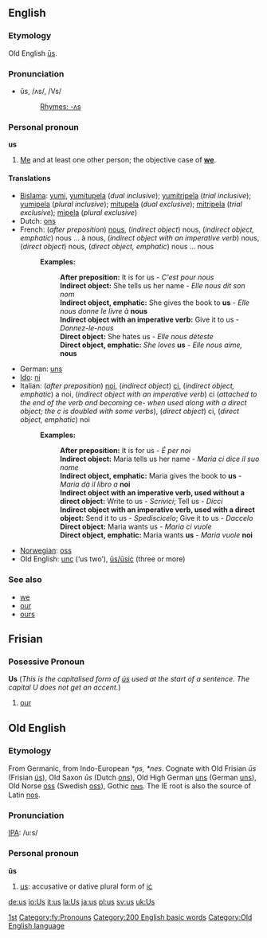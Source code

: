 ==English==

{{rank|must|these|two|89|us|before|see|over}}

===Etymology===
Old English [[us#Old English|ūs]].

===Pronunciation===
*ŭs, /ʌs/, /Vs/
*:[[Rhymes:English:-ʌs|Rhymes: -ʌs]]

===Personal pronoun===
'''us'''

#[[Me]] and at least one other person; the objective case of '''[[we]]'''.

====Translations====
*[[Bislama]]: [[yumi]], [[yumitupela]] (''dual inclusive''); [[yumitripela]] (''trial inclusive''); [[yumipela]] (''plural inclusive''); [[mitupela]] (''dual exclusive''); [[mitripela]] (''trial exclusive''); [[mipela]] (''plural exclusive'')
*Dutch: [[ons]]
*French: (''after preposition'') [[#French|nous]], (''indirect object'') nous, (''indirect object, emphatic'') nous ... à nous, (''indirect object with an imperative verb'') nous, (''direct object'') nous, (''direct object, emphatic'') nous ... nous
*:'''Examples:'''
*::'''After preposition:''' It is for us - ''C'est pour nous''
*::'''Indirect object:''' She tells us her name - ''Elle nous dit son nom''
*::'''Indirect object, emphatic:''' She gives the book to '''us''' - ''Elle nous donne le livre à'' '''nous'''
*::'''Indirect object with an imperative verb:''' Give it to us - ''Donnez-le-nous''
*::'''Direct object:''' She hates us - ''Elle nous déteste''
*::'''Direct object, emphatic:''' ''She loves'' '''us''' - ''Elle nous aime,'' '''nous'''
*German: [[uns]]
*[[Ido]]: [[ni]]
*Italian: (''after preposition'') [[noi]], (''indirect object'') [[ci]], (''indirect object, emphatic'') a noi, (''indirect object with an imperative verb'') ci (''attached to the end of the verb and becoming'' ce- ''when used along with a direct object; the c is doubled with some verbs''), (''direct object'') ci, (''direct object, emphatic'') noi
*:'''Examples:'''
*::'''After preposition:''' It is for us - ''É per noi''
*::'''Indirect object:''' Maria tells us her name - ''Maria ci dice il suo nome''
*::'''Indirect object, emphatic:''' Maria gives the book to '''us''' - ''Maria dà il libro a'' '''noi'''
*::'''Indirect object with an imperative verb, used without a direct object:''' Write to us - ''Scrivici''; Tell us - ''Dicci''
*::'''Indirect object with an imperative verb, used with a direct object:''' Send it to us - ''Spediscicelo''; Give it to us - ''Daccelo''
*::'''Direct object:''' Maria wants us - ''Maria ci vuole''
*::'''Direct object, emphatic:''' Maria wants '''us''' - ''Maria vuole'' '''noi'''
*[[Norwegian]]: [[oss]]
*Old English: [[unc]] (‘us two’), [[us#Old English|ūs/ūsiċ]] (three or more)

===See also===
*[[we]]
*[[our]]
*[[ours]]

==Frisian==

===Posessive Pronoun===
'''Us''' (''This is the capitalised form of [[ús]] used at the start of a sentence. The capital U does not get an accent.'')

#[[our]]

[[Category:Pronouns|1st]]
[[Category:fy:Pronouns]]

[[Category:200 English basic words]]


==Old English==
===Etymology===
From Germanic, from Indo-European ''*n̩s, *nes''.  Cognate with Old Frisian ''ūs'' (Frisian [[us#Frisian|ús]]), Old Saxon ''ūs'' (Dutch [[ons]]), Old High German [[uns]] (German [[uns]]), Old Norse [[oss]] (Swedish [[oss]]), Gothic [[𐌿𐌽𐍃]].  The IE root is also the source of Latin [[nos]].

===Pronunciation===
[[IPA]]: /u:s/

===Personal pronoun===
'''ūs'''
# [[us#English|us]]: accusative or dative plural form of [[ic|iċ]]

[[Category:Old English language]]


[[de:us]]
[[io:Us]]
[[it:us]]
[[la:Us]]
[[ja:us]]
[[pl:us]]
[[sv:us]]
[[uk:Us]]